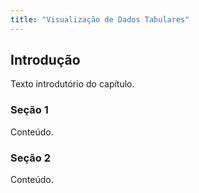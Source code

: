 ```yaml
---
title: "Visualização de Dados Tabulares"
---
```


## Introdução

Texto introdutório do capítulo.

### Seção 1

Conteúdo.

### Seção 2

Conteúdo.

